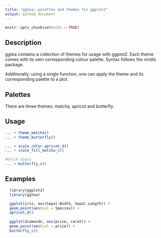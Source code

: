 ```yaml
---
title: "ggtea: palettes and themes for ggplot2"
output: github_document
---
```


```r
knitr::opts_chunk$set(echo = TRUE)
```

## Description

ggtea contains a collection of themes for usage with ggplot2. Each 
theme comes with its own corresponding colour palette. Syntax follows the
viridis package.

Additionally, using a single function, one can apply the theme and its corresponding 
palette to a plot.

## Palettes

There are three themes: matcha, apricot and butterfly.

## Usage

```r
... + theme_matcha()
... + theme_butterfly()

... + scale_color_apricot_d()
... + scale_fill_matcha_c()

#Quick apply
... + butterfly_c()
```

## Examples

```r
  library(ggplot2)
  library(ggtea)

  ggplot(iris, aes(Sepal.Width, Sepal.Length)) + 
  geom_point(aes(col = Species)) +
  apricot_d()
  
  ggplot(diamonds, aes(price, carat)) + 
  geom_point(aes(col = price)) + 
  butterfly_c()
                
```


